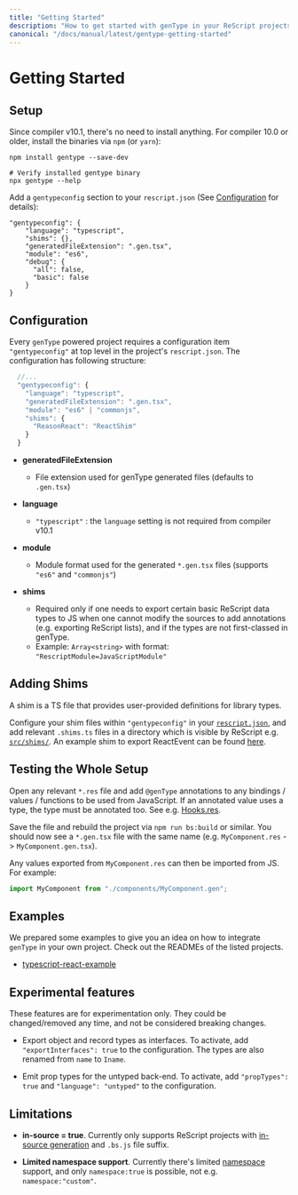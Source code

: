 ```yaml
---
title: "Getting Started"
description: "How to get started with genType in your ReScript projects"
canonical: "/docs/manual/latest/gentype-getting-started"
---
```


# Getting Started

## Setup

Since compiler v10.1, there's no need to install anything. For compiler 10.0 or older, install the binaries via `npm` (or `yarn`):

```
npm install gentype --save-dev

# Verify installed gentype binary
npx gentype --help
```

Add a `gentypeconfig` section to your `rescript.json` (See [Configuration](#configuration) for details):

```
"gentypeconfig": {
    "language": "typescript",
    "shims": {},
    "generatedFileExtension": ".gen.tsx",
    "module": "es6",
    "debug": {
      "all": false,
      "basic": false
    }
}
```

## Configuration

Every `genType` powered project requires a configuration item `"gentypeconfig"`
at top level in the project's `rescript.json`. The configuration has following
structure:

```js
  //...
  "gentypeconfig": {
    "language": "typescript",
    "generatedFileExtension": ".gen.tsx",
    "module": "es6" | "commonjs",
    "shims": {
      "ReasonReact": "ReactShim"
    }
  }
```

- **generatedFileExtension**
  - File extension used for genType generated files (defaults to `.gen.tsx`)

- **language**
  - `"typescript"` : the `language` setting is not required from compiler v10.1
 
- **module**
  - Module format used for the generated `*.gen.tsx` files (supports `"es6"` and `"commonjs"`)

- **shims**
  - Required only if one needs to export certain basic ReScript data types to JS when one cannot modify the sources to add annotations (e.g. exporting ReScript lists), and if the types are not first-classed in genType.
  - Example: `Array<string>` with format: `"RescriptModule=JavaScriptModule"`

## Adding Shims

A shim is a TS file that provides user-provided definitions for library types.

Configure your shim files within `"gentypeconfig"` in your [`rescript.json`](https://github.com/rescript-lang/rescript-compiler/blob/master/jscomp/gentype_tests/typescript-react-example/rescript.json), and add relevant `.shims.ts` files in a directory which is visible by ReScript e.g.  [`src/shims/`](https://github.com/rescript-lang/rescript-compiler/tree/master/jscomp/gentype_tests/typescript-react-example/src/shims). An example shim to export ReactEvent can be found [here](https://github.com/rescript-lang/rescript-compiler/blob/master/jscomp/gentype_tests/typescript-react-example/src/shims/ReactEvent.shim.ts).

## Testing the Whole Setup

Open any relevant `*.res` file and add `@genType` annotations to any bindings / values / functions to be used from JavaScript. If an annotated value uses a type, the type must be annotated too. See e.g.  [Hooks.res](https://github.com/reason-association/genType/blob/master/examples/typescript-react-example/src/Hooks.res).

Save the file and rebuild the project via `npm run bs:build` or similar. You should now see a `*.gen.tsx` file with the same name (e.g. `MyComponent.res` -> `MyComponent.gen.tsx`).

Any values exported from `MyComponent.res` can then be imported from JS. For example:

```js
import MyComponent from "./components/MyComponent.gen";
```

## Examples

We prepared some examples to give you an idea on how to integrate `genType` in your own project. Check out the READMEs of the listed projects.

- [typescript-react-example](https://github.com/rescript-lang/rescript-compiler/tree/master/jscomp/gentype_tests/typescript-react-example)

## Experimental features

These features are for experimentation only. They could be changed/removed any time, and not be considered breaking changes.

- Export object and record types as interfaces. To activate, add `"exportInterfaces": true` to the configuration. The types are also renamed from `name` to `Iname`.

- Emit prop types for the untyped back-end. To activate, add `"propTypes": true` and `"language": "untyped"` to the configuration.

## Limitations

- **in-source = true**. Currently only supports ReScript projects with [in-source generation](/docs/manual/latest/build-configuration#package-specs) and `.bs.js` file suffix.

- **Limited namespace support**. Currently there's limited [namespace](/docs/manual/latest/build-configuration#name-namespace) support, and only `namespace:true` is possible, not e.g. `namespace:"custom"`.
